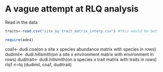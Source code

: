 A vague attempt at RLQ analysis
========================================================

Read in the data
```r
traits<-read.csv("site_by_trait_matrix_interp.csv") #this would be better if I make a new traits matrix with all 2013 species, then a presence/absence matrix for all 2013 species


```

```r
require(ade4)
```


coa1<- dudi.coa(on a site x species abundance matrix with species in rows)
dudimil<- dudi.hillsmith(on a site x environment matrix with environment in rows)
duditrait<- dudi.hillsmith(on a species x trait matrix with traits in rows)
rlq1 <-rlq (dudimil, coa1, duditrait)